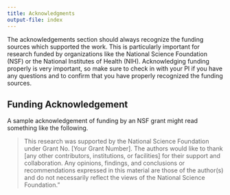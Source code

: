 ```yaml
---
title: Acknowledgments
output-file: index
---
```


The acknowledgements section should always recognize the funding sources which supported the work.
This is particularly important for research funded by organizations like the National Science Foundation (NSF) or the National Institutes of Health (NIH).
Acknowledging funding properly is very important, so make sure to check in with your PI if you have any questions and to confirm that you have properly recognized the funding sources.

## Funding Acknowledgement

A sample acknowledgement of funding by an NSF grant might read something like the following.

> This research was supported by the National Science Foundation under Grant No. [Your Grant Number]. The authors would like to thank [any other contributors, institutions, or facilities] for their support and collaboration. Any opinions, findings, and conclusions or recommendations expressed in this material are those of the author(s) and do not necessarily reflect the views of the National Science Foundation.”